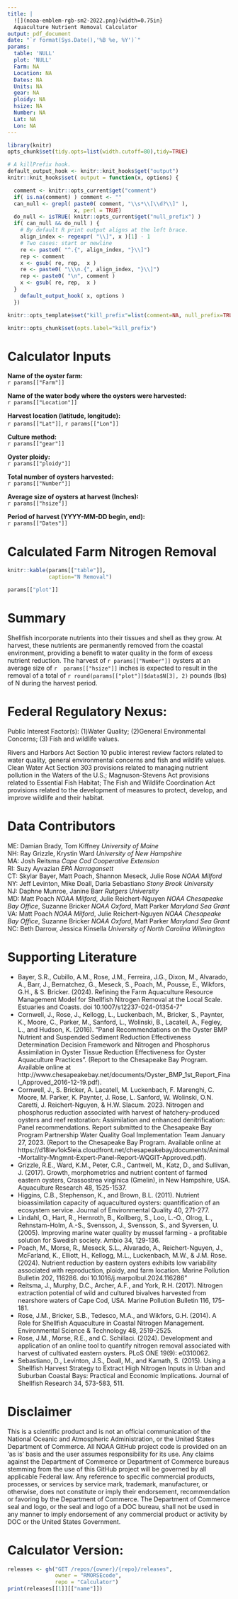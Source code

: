 ```yaml
---
title: |
  ![](noaa-emblem-rgb-sm2-2022.png){width=0.75in}
  Aquaculture Nutrient Removal Calculator
output: pdf_document
date: "`r format(Sys.Date(),'%B %e, %Y')`"
params: 
  table: 'NULL'
  plot: 'NULL'
  Farm: NA
  Location: NA
  Dates: NA
  Units: NA 
  gear: NA 
  ploidy: NA  
  hsize: NA  
  Number: NA
  Lat: NA
  Lon: NA
---
```


```r
library(knitr)
opts_chunk$set(tidy.opts=list(width.cutoff=80),tidy=TRUE)
```

<!-- # ```{r, include=FALSE, echo=FALSE} -->
<!-- # options(tinytex.verbose = TRUE) -->
<!-- # ``` -->

```r
# A killPrefix hook.
default_output_hook <- knitr::knit_hooks$get("output")
knitr::knit_hooks$set( output = function(x, options) {

  comment <- knitr::opts_current$get("comment")
  if( is.na(comment) ) comment <- ""
  can_null <- grepl( paste0( comment, "\\s*\\[\\d?\\]" ),
                     x, perl = TRUE)
  do_null <- isTRUE( knitr::opts_current$get("null_prefix") )
  if( can_null && do_null ) {
    # By default R print output aligns at the left brace.
    align_index <- regexpr( "\\]", x )[1] - 1
    # Two cases: start or newline
    re <- paste0( "^.{", align_index, "}\\]")
    rep <- comment
    x <- gsub( re, rep,  x )
    re <- paste0( "\\\n.{", align_index, "}\\]")
    rep <- paste0( "\n", comment )
    x <- gsub( re, rep,  x )
  }
    default_output_hook( x, options )
  })

knitr::opts_template$set("kill_prefix"=list(comment=NA, null_prefix=TRUE))
```

```r
knitr::opts_chunk$set(opts.label="kill_prefix")
```

# **Calculator Inputs**  

**Name of the oyster farm:**  
`r params[["Farm"]]`

**Name of the water body where the oysters were harvested:**  
`r params[["Location"]]`

**Harvest location (latitude, longitude):**  
`r params[["Lat"]]`, `r params[["Lon"]]`

**Culture method:**  
`r params[["gear"]]`

**Oyster ploidy:**  
`r params[["ploidy"]]`

**Total number of oysters harvested:**  
`r params[["Number"]]`

**Average size of oysters at harvest (Inches):**  
`r params[["hsize"]]`

**Period of harvest (YYYY-MM-DD begin, end):**  
`r params[["Dates"]]`


# **Calculated Farm Nitrogen Removal**  
```r
knitr::kable(params[["table"]], 
             caption="N Removal")
```

```r
params[["plot"]]
```


# **Summary**  
Shellfish incorporate nutrients into their tissues and shell as they grow. At harvest, these nutrients are permanently removed from the coastal environment, providing a benefit to water quality in the form of excess nutrient reduction. The harvest of `r params[["Number"]]` oysters at an average size of `r  params[["hsize"]]` inches is expected to result in the removal of a total of `r round(params[["plot"]]$data$N[3], 2)` pounds (lbs) of N during the harvest period.  
  
# **Federal Regulatory Nexus:**  
Public Interest Factor(s): (1)Water Quality; (2)General Environmental Concerns; (3) Fish and wildlife values.  

Rivers and Harbors Act Section 10 public interest review factors related to water quality, general environmental concerns and fish and wildlife values. Clean Water Act Section 303 provisions related to managing nutrient pollution in the Waters of the U.S.; Magnuson-Stevens Act provisions related to Essential Fish Habitat; The Fish and Wildlife Coordination Act provisions related to the development of measures to protect, develop, and improve wildlife and their habitat.  
  
# **Data Contributors**  
ME: Damian Brady, Tom Kiffney *University of Maine*  
NH: Ray Grizzle, Krystin Ward *University of New Hampshire*  
MA: Josh Reitsma *Cape Cod Cooperative Extension*  
RI: Suzy Ayvazian *EPA Narragansett*  
CT: Skylar Bayer, Matt Poach, Shannon Meseck, Julie Rose *NOAA Milford*  
NY: Jeff Levinton, Mike Doall, Daria Sebastiano *Stony Brook University*  
NJ: Daphne Munroe, Janine Barr *Rutgers University*  
MD: Matt Poach *NOAA Milford*, Julie Reichert-Nguyen *NOAA Chesapeake Bay Office*, Suzanne Bricker *NOAA Oxford*, Matt Parker *Maryland Sea Grant*  
VA: Matt Poach *NOAA Milford*, Julie Reichert-Nguyen *NOAA Chesapeake Bay Office*, Suzanne Bricker *NOAA Oxford*, Matt Parker *Maryland Sea Grant*  
NC: Beth Darrow, Jessica Kinsella *University of North Carolina Wilmington*  
  
  
# **Supporting Literature**  
- Bayer, S.R., Cubillo, A.M., Rose, J.M., Ferreira, J.G., Dixon, M., Alvarado, A., Barr, J., Bernatchez, G., Meseck, S., Poach, M., Pousse, E., Wikfors, G.H., & S. Bricker. (2024). Refining the Farm Aquaculture Resource Management Model for Shellfish Nitrogen Removal at the Local Scale. Estuaries and Coasts. doi 10.1007/s12237-024-01354-7"  
- Cornwell, J., Rose, J., Kellogg, L., Luckenbach, M., Bricker, S., Paynter, K., Moore, C., Parker, M., Sanford, L., Wolinski, B., Lacatell, A., Fegley, L., and Hudson, K. (2016). "Panel Recommendations on the Oyster BMP Nutrient and Suspended Sediment Reduction Effectiveness Determination Decision Framework and Nitrogen and Phosphorus Assimilation in Oyster Tissue Reduction Effectiveness for Oyster Aquaculture Practices". (Report to the Chesapeake Bay Program.  Available online at http://www.chesapeakebay.net/documents/Oyster_BMP_1st_Report_Final_Approved_2016-12-19.pdf).  
- Cornwell, J., S. Bricker, A. Lacatell, M. Luckenbach, F. Marenghi, C. Moore, M. Parker, K. Paynter, J. Rose, L. Sanford, W. Wolinski, O.N. Caretti, J. Reichert-Nguyen, & H.W. Slacum. 2023. Nitrogen and phosphorus reduction associated with harvest of hatchery-produced oysters and reef restoration: Assimilation and enhanced denitrification: Panel recommendations. Report submitted to the Chesapeake Bay Program Partnership Water Quality Goal Implementation Team January 27, 2023. (Report to the Chesapeake Bay Program.  Available online at https://d18lev1ok5leia.cloudfront.net/chesapeakebay/documents/Animal-Mortality-Mngmnt-Expert-Panel-Report-WQGIT-Approved.pdf).  
- Grizzle, R.E., Ward, K.M., Peter, C.R., Cantwell, M., Katz, D., and Sullivan, J. (2017). Growth, morphometrics and nutrient content of farmed eastern oysters, Crassostrea virginica (Gmelin), in New Hampshire, USA. Aquaculture Research 48, 1525-1537.  
- Higgins, C.B., Stephenson, K., and Brown, B.L. (2011). Nutrient bioassimilation capacity of aquacultured oysters: quantification of an ecosystem service. Journal of Environmental Quality 40, 271-277.  
- Lindahl, O., Hart, R., Hernroth, B., Kollberg, S., Loo, L.-O., Olrog, L., Rehnstam-Holm, A.-S., Svensson, J., Svensson, S., and Syversen, U. (2005). Improving marine water quality by mussel farming - a profitable solution for Swedish society. Ambio 34, 129-136.  
- Poach, M., Morse, R., Meseck, S.L., Alvarado, A., Reichert-Nguyen, J., McFarland, K., Elliott, H., Kellogg, M.L., Luckenbach, M.W., & J.M. Rose. (2024). Nutrient reduction by eastern oysters exhibits low variability associated with reproduction, ploidy, and farm location. Marine Pollution Bulletin 202, 116286. doi 10.1016/j.marpolbul.2024.116286"  
- Reitsma, J., Murphy, D.C., Archer, A.F., and York, R.H. (2017). Nitrogen extraction potential of wild and cultured bivalves harvested from nearshore waters of Cape Cod, USA. Marine Pollution Bulletin 116, 175-181.  
- Rose, J.M., Bricker, S.B., Tedesco, M.A., and Wikfors, G.H. (2014). A Role for Shellfish Aquaculture in Coastal Nitrogen Management. Environmental Science & Technology 48, 2519-2525.  
- Rose, J.M., Morse, R.E., and C. Schillaci. (2024). Development and application of an online tool to quantify nitrogen removal associated with harvest of cultivated eastern oysters. PLoS ONE 19(9): e0310062.  
- Sebastiano, D., Levinton, J.S., Doall, M., and Kamath, S. (2015). Using a Shellfish Harvest Strategy to Extract High Nitrogen Inputs in Urban and Suburban Coastal Bays: Practical and Economic Implications. Journal of Shellfish Research 34, 573-583, 511.  
  
  
# **Disclaimer**  
This is a scientific product and is not an official communication of the National Oceanic and Atmospheric Administration, or the United States Department of Commerce. All NOAA GitHub project code is provided on an ‘as is’ basis and the user assumes responsibility for its use. Any claims against the Department of Commerce or Department of Commerce bureaus stemming from the use of this GitHub project will be governed by all applicable Federal law. Any reference to specific commercial products, processes, or services by service mark, trademark, manufacturer, or otherwise, does not constitute or imply their endorsement, recommendation or favoring by the Department of Commerce. The Department of Commerce seal and logo, or the seal and logo of a DOC bureau, shall not be used in any manner to imply endorsement of any commercial product or activity by DOC or the United States Government.  
  
  
# **Calculator Version:**  
```r
releases <- gh("GET /repos/{owner}/{repo}/releases", 
               owner = "RMORSEcode",
               repo = "Calculator")
print(releases[[1]][["name"]])
```